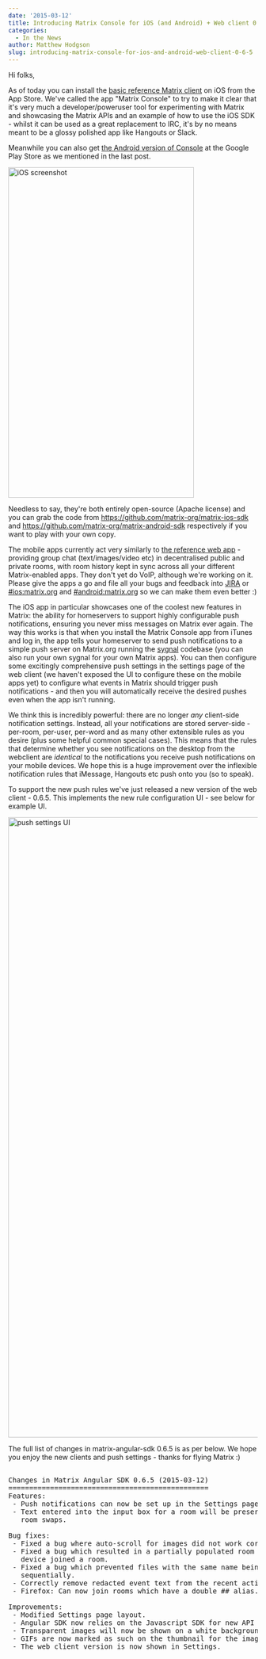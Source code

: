 ```yaml
---
date: '2015-03-12'
title: Introducing Matrix Console for iOS (and Android) + Web client 0.6.5
categories:
  - In the News
author: Matthew Hodgson
slug: introducing-matrix-console-for-ios-and-android-web-client-0-6-5
---
```


Hi folks,

As of today you can install the <a href="https://itunes.apple.com/gb/app/matrix-console/id970074271">basic reference Matrix client</a> on iOS from the App Store.  We've called the app "Matrix Console" to try to make it clear that it's very much a developer/poweruser tool for experimenting with Matrix and showcasing the Matrix APIs and an example of how to use the iOS SDK - whilst it can be used as a great replacement to IRC, it's by no means meant to be a glossy polished app like Hangouts or Slack.

Meanwhile you can also get <a href="https://play.google.com/store/apps/details?id=org.matrix.androidsdk.alpha">the Android version of Console</a> at the Google Play Store as we mentioned in the last post.

<p>
<a href="https://itunes.apple.com/gb/app/matrix-console/id970074271"><img src="http://matrix.org/img/screenie.jpg" width="375" height="667" alt="iOS screenshot" class="aligncenter" /></a>
</p>

Needless to say, they're both entirely open-source (Apache license) and you can grab the code from <a href="https://github.com/matrix-org/matrix-ios-sdk">https://github.com/matrix-org/matrix-ios-sdk</a> and <a href="https://github.com/matrix-org/matrix-android-sdk">https://github.com/matrix-org/matrix-android-sdk</a> respectively if you want to play with your own copy.

The mobile apps currently act very similarly to <a href="http://matrix.org/beta">the reference web app</a> - providing group chat (text/images/video etc) in decentralised public and private rooms, with room history kept in sync across all your different Matrix-enabled apps.  They don't yet do VoIP, although we're working on it.  Please give the apps a go and file all your bugs and feedback into <a href="http://matrix.org/jira">JIRA</a> or <a href="/beta/#/room/#ios:matrix.org">#ios:matrix.org</a> and <a href="/beta/#/room/#android:matrix.org">#android:matrix.org</a> so we can make them even better :)

The iOS app in particular showcases one of the coolest new features in Matrix: the ability for homeservers to support highly configurable push notifications, ensuring you never miss messages on Matrix ever again.  The way this works is that when you install the Matrix Console app from iTunes and log in, the app tells your homeserver to send push notifications to a simple push server on Matrix.org running the <a href="http://github.com/matrix-org/sygnal">sygnal</a> codebase (you can also run your own sygnal for your own Matrix apps).  You can then configure some excitingly comprehensive push settings in the settings page of the web client (we haven't exposed the UI to configure these on the mobile apps yet) to configure what events in Matrix should trigger push notifications - and then you will automatically receive the desired pushes even when the app isn't running.

We think this is incredibly powerful: there are no longer *any* client-side notification settings.  Instead, all your notifications are stored server-side - per-room, per-user, per-word and as many other extensible rules as you desire (plus some helpful common special cases).  This means that the rules that determine whether you see notifications on the desktop from the webclient are *identical* to the notifications you receive push notifications on your mobile devices.  We hope this is a huge improvement over the inflexible notification rules that iMessage, Hangouts etc push onto you (so to speak).

To support the new push rules we've just released a new version of the web client - 0.6.5.  This implements the new rule configuration UI - see below for example UI.

<img src="http://matrix.org/img/push-settings.jpg" width="988" height="1252" alt="push settings UI" class="aligncenter" />

The full list of changes in matrix-angular-sdk 0.6.5 is as per below.  We hope you enjoy the new clients and push settings - thanks for flying Matrix :)

<pre>

Changes in Matrix Angular SDK 0.6.5 (2015-03-12)
================================================
Features:
 - Push notifications can now be set up in the Settings page.
 - Text entered into the input box for a room will be preserved across
   room swaps.

Bug fixes:
 - Fixed a bug where auto-scroll for images did not work correctly.
 - Fixed a bug which resulted in a partially populated room when another
   device joined a room.
 - Fixed a bug which prevented files with the same name being uploaded
   sequentially.
 - Correctly remove redacted event text from the recent activity list.
 - Firefox: Can now join rooms which have a double ## alias.

Improvements:
 - Modified Settings page layout.
 - Angular SDK now relies on the Javascript SDK for new API features.
 - Transparent images will now be shown on a white background.
 - GIFs are now marked as such on the thumbnail for the image.
 - The web client version is now shown in Settings.
</pre>